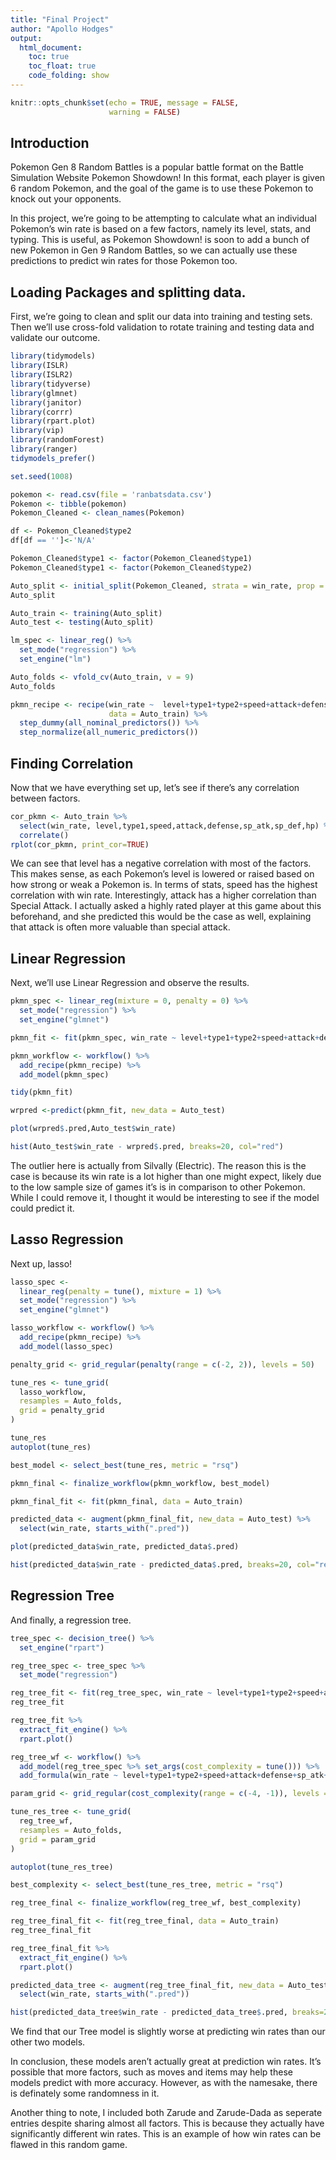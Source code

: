 ---
title: "Final Project"
author: "Apollo Hodges"
output:
  html_document:
    toc: true
    toc_float: true
    code_folding: show
---
  
```{r setup, include=FALSE}
knitr::opts_chunk$set(echo = TRUE, message = FALSE,
                      warning = FALSE)
```

## Introduction

Pokemon Gen 8 Random Battles is a popular battle format on the Battle Simulation Website Pokemon Showdown! In this format, each player is given 6 random Pokemon, and the goal of the game is to use these Pokemon to knock out your opponents.

In this project, we're going to be attempting to calculate what an individual Pokemon's win rate is based on a few factors, namely its level, stats, and typing. This is useful, as Pokemon Showdown! is soon to add a bunch of new Pokemon in Gen 9 Random Battles, so we can actually use these predictions to predict win rates for those Pokemon too.


## Loading Packages and splitting data.

First, we're going to clean and split our data into training and testing sets. Then we'll use cross-fold validation to rotate training and testing data and validate our outcome.


```{r}
library(tidymodels)
library(ISLR)
library(ISLR2)
library(tidyverse)
library(glmnet)
library(janitor)
library(corrr)
library(rpart.plot)
library(vip)
library(randomForest)
library(ranger)
tidymodels_prefer()

set.seed(1008)

pokemon <- read.csv(file = 'ranbatsdata.csv')
Pokemon <- tibble(pokemon)
Pokemon_Cleaned <- clean_names(Pokemon)

df <- Pokemon_Cleaned$type2
df[df == '']<-'N/A'

Pokemon_Cleaned$type1 <- factor(Pokemon_Cleaned$type1)
Pokemon_Cleaned$type1 <- factor(Pokemon_Cleaned$type2)

Auto_split <- initial_split(Pokemon_Cleaned, strata = win_rate, prop = 0.7)
Auto_split

Auto_train <- training(Auto_split)
Auto_test <- testing(Auto_split)

lm_spec <- linear_reg() %>%
  set_mode("regression") %>%
  set_engine("lm")

Auto_folds <- vfold_cv(Auto_train, v = 9)
Auto_folds

pkmn_recipe <- recipe(win_rate ~  level+type1+type2+speed+attack+defense+sp_atk+sp_def+hp,
                      data = Auto_train) %>%
  step_dummy(all_nominal_predictors()) %>% 
  step_normalize(all_numeric_predictors())

```

## Finding Correlation

Now that we have everything set up, let's see if there's any correlation between factors.

```{r}
cor_pkmn <- Auto_train %>%
  select(win_rate, level,type1,speed,attack,defense,sp_atk,sp_def,hp) %>%
  correlate()
rplot(cor_pkmn, print_cor=TRUE)

```

We can see that level has a negative correlation with most of the factors. This makes sense, as each Pokemon's level is lowered or raised based on how strong or weak a Pokemon is. In terms of stats, speed has the highest correlation with win rate. Interestingly, attack has a higher correlation than Special Attack. I actually asked a highly rated player at this game about this beforehand, and she predicted this would be the case as well, explaining that attack is often more valuable than special attack.


## Linear Regression

Next, we'll use Linear Regression and observe the results.

```{r}
pkmn_spec <- linear_reg(mixture = 0, penalty = 0) %>%
  set_mode("regression") %>%
  set_engine("glmnet")

pkmn_fit <- fit(pkmn_spec, win_rate ~ level+type1+type2+speed+attack+defense+sp_atk+sp_def+hp, data = Auto_train)

pkmn_workflow <- workflow() %>% 
  add_recipe(pkmn_recipe) %>% 
  add_model(pkmn_spec)

tidy(pkmn_fit)

wrpred <-predict(pkmn_fit, new_data = Auto_test)

plot(wrpred$.pred,Auto_test$win_rate)

hist(Auto_test$win_rate - wrpred$.pred, breaks=20, col="red")

```

The outlier here is actually from Silvally (Electric). The reason this is the case is because its win rate is a lot higher than one might expect, likely due to the low sample size of games it's is in comparison to other Pokemon. While I could remove it, I thought it would be interesting to see if the model could predict it.


## Lasso Regression

Next up, lasso!

```{r}
lasso_spec <- 
  linear_reg(penalty = tune(), mixture = 1) %>% 
  set_mode("regression") %>% 
  set_engine("glmnet") 

lasso_workflow <- workflow() %>% 
  add_recipe(pkmn_recipe) %>% 
  add_model(lasso_spec)

penalty_grid <- grid_regular(penalty(range = c(-2, 2)), levels = 50)

tune_res <- tune_grid(
  lasso_workflow,
  resamples = Auto_folds, 
  grid = penalty_grid
)

tune_res
autoplot(tune_res)

best_model <- select_best(tune_res, metric = "rsq")

pkmn_final <- finalize_workflow(pkmn_workflow, best_model)

pkmn_final_fit <- fit(pkmn_final, data = Auto_train)

predicted_data <- augment(pkmn_final_fit, new_data = Auto_test) %>% 
  select(win_rate, starts_with(".pred"))

plot(predicted_data$win_rate, predicted_data$.pred)

hist(predicted_data$win_rate - predicted_data$.pred, breaks=20, col="red")


```

## Regression Tree

And finally, a regression tree.

```{r}
tree_spec <- decision_tree() %>%
  set_engine("rpart")

reg_tree_spec <- tree_spec %>%
  set_mode("regression")

reg_tree_fit <- fit(reg_tree_spec, win_rate ~ level+type1+type2+speed+attack+defense+sp_atk+sp_def+hp, Auto_train)
reg_tree_fit

reg_tree_fit %>%
  extract_fit_engine() %>%
  rpart.plot()

reg_tree_wf <- workflow() %>%
  add_model(reg_tree_spec %>% set_args(cost_complexity = tune())) %>%
  add_formula(win_rate ~ level+type1+type2+speed+attack+defense+sp_atk+sp_def+hp)

param_grid <- grid_regular(cost_complexity(range = c(-4, -1)), levels = 10)

tune_res_tree <- tune_grid(
  reg_tree_wf, 
  resamples = Auto_folds, 
  grid = param_grid
)

autoplot(tune_res_tree)

best_complexity <- select_best(tune_res_tree, metric = "rsq")

reg_tree_final <- finalize_workflow(reg_tree_wf, best_complexity)

reg_tree_final_fit <- fit(reg_tree_final, data = Auto_train)
reg_tree_final_fit

reg_tree_final_fit %>%
  extract_fit_engine() %>%
  rpart.plot()

predicted_data_tree <- augment(reg_tree_final_fit, new_data = Auto_test) %>% 
  select(win_rate, starts_with(".pred"))

hist(predicted_data_tree$win_rate - predicted_data_tree$.pred, breaks=20, col="red")
```

We find that our Tree model is slightly worse at predicting win rates than our other two models.

In conclusion, these models aren't actually great at prediction win rates. It's possible that more factors, such as moves and items may help these models predict with more accuracy. However, as with the namesake, there is definately some randomness in it.

Another thing to note, I included both Zarude and Zarude-Dada as seperate entries despite sharing almost all factors. This is because they actually have significantly different win rates. This is an example of how win rates can be flawed in this random game.